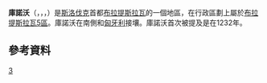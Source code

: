 {{noteTA
|1=zh-cn:布拉迪斯拉发;zh-hk:布拉迪斯拉發;zh-tw:布拉提斯拉瓦;
}}
{{Geobox | settlement
<!-- *** Heading *** -->
| name = Čunovo
| native_name = 
| other_name = 
| category = Borough
<!-- *** Name *** -->
| etymology = 
| official_name = 
| motto = 
| nickname = 
<!-- *** Image *** -->
|image              = Kostol cunovo.jpg
|image_caption      = 當地的巴洛克教堂，修建於18世紀
<!-- *** Symbols *** -->
| flag = 
| symbol = Coat of Arms of Čunovo.svg
<!-- *** Country etc. *** -->
| country = Slovakia
| country_flag = 1
| state = 
| region = 布拉提斯拉瓦
| district = 布拉提斯拉瓦5區
| municipality = 
<!-- *** Family *** -->
| part = 
| river = 
<!-- *** Locations *** -->
| location = 
| elevation = 
| lat_d = 48
| lat_m = 01
| lat_s = 47
| lat_NS = N
| long_d = 17
| long_m = 11
| long_s = 56
| long_EW = E
| coordinates_type =
| highest = 
| highest_lat_d = 
| highest_long_d = 
| lowest = 
| lowest_lat_d = 
| lowest_long_d = 
<!-- *** Dimensions *** -->
| area = 18.623
| area_round = 3
<!-- *** Population *** -->
| population = 919
| population_density = auto
<!-- *** History & management *** -->
| established = 
| date = 
| mayor = 
<!-- *** Codes *** -->
| timezone = 
| timezone_DST = 
| postal_code = 851 01
| area_code = +421-02
| code = BA
| code_type = 車牌號
<!-- *** UNESCO etc. *** -->
<!-- *** Free frields *** -->
| free = 
<!-- *** Maps *** -->
| map = Slovakia - outline map.svg
| map_background = Slovakia - background map.png
| map_caption = Location of Čunovo in Slovakia
| map_locator = Slovakia
<!-- *** Websites *** -->
| website = 
| commons = 
<!-- *** Footnotes *** -->
| footnotes = Source:<ref>[http://www.statistics.sk/mosmis/eng/run.html Mestská a obecná štatistika SR<!--Bot-generated title-->] {{webarchive|url=https://web.archive.org/web/20070513023228/http://www.statistics.sk/mosmis/eng/run.html |date=2007-05-13 }}</ref>
}}
'''庫諾沃'''（{{lang-hr|Čunovo}}，{{lang-hr|Čunovo}}，{{lang-hu|Dunacsún, Duna-Csún}}，{{Lang-de|Sandorf}}）是[[斯洛伐克|斯洛伐克]]首都[[布拉提斯拉瓦|布拉提斯拉瓦]]的一個地區，在行政區劃上屬於[[布拉提斯拉瓦5區|布拉提斯拉瓦5區]]。庫諾沃在南側和[[匈牙利|匈牙利]]接壤。庫諾沃首次被提及是在1232年。
== 參考資料 ==
{{reflist}}

[[Category:布拉提斯拉瓦行政區劃|3]]